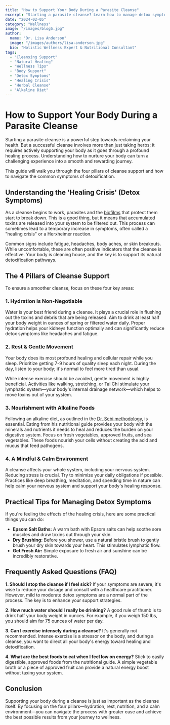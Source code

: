 ```yaml
---
title: "How to Support Your Body During a Parasite Cleanse"
excerpt: "Starting a parasite cleanse? Learn how to manage detox symptoms, what to eat, and the best practices for supporting your body's natural healing process for a smoother, more effective cleanse."
date: "2024-02-05"
category: "Wellness"
image: "/images/blog5.jpg"
author:
  name: "Dr. Lisa Anderson"
  image: "/images/authors/lisa-anderson.jpg"
  bio: "Holistic Wellness Expert & Nutritional Consultant"
tags:
  - "Cleansing Support"
  - "Natural Healing"
  - "Wellness Tips"
  - "Body Support"
  - "Detox Symptoms"
  - "Healing Crisis"
  - "Herbal Cleanse"
  - "Alkaline Diet"
---
```


# How to Support Your Body During a Parasite Cleanse

Starting a parasite cleanse is a powerful step towards reclaiming your health. But a successful cleanse involves more than just taking herbs; it requires actively supporting your body as it goes through a profound healing process. Understanding how to nurture your body can turn a challenging experience into a smooth and rewarding journey.

This guide will walk you through the four pillars of cleanse support and how to navigate the common symptoms of detoxification.

## Understanding the 'Healing Crisis' (Detox Symptoms)

As a cleanse begins to work, parasites and the [biofilms](/blog/understanding-biofilms) that protect them start to break down. This is a good thing, but it means that accumulated toxins are released into your system to be filtered out. This process can sometimes lead to a temporary increase in symptoms, often called a "healing crisis" or a Herxheimer reaction.

Common signs include fatigue, headaches, body aches, or skin breakouts. While uncomfortable, these are often positive indicators that the cleanse is effective. Your body is cleaning house, and the key is to support its natural detoxification pathways.

## The 4 Pillars of Cleanse Support

To ensure a smoother cleanse, focus on these four key areas:

### 1. Hydration is Non-Negotiable

Water is your best friend during a cleanse. It plays a crucial role in flushing out the toxins and debris that are being released. Aim to drink at least half your body weight in ounces of spring or filtered water daily. Proper hydration helps your kidneys function optimally and can significantly reduce detox symptoms like headaches and fatigue.

### 2. Rest & Gentle Movement

Your body does its most profound healing and cellular repair while you sleep. Prioritize getting 7-9 hours of quality sleep each night. During the day, listen to your body; it's normal to feel more tired than usual. 

While intense exercise should be avoided, gentle movement is highly beneficial. Activities like walking, stretching, or Tai Chi stimulate your lymphatic system—your body's internal drainage network—which helps to move toxins out of your system.

### 3. Nourishment with Alkaline Foods

Following an alkaline diet, as outlined in the [Dr. Sebi methodology](/blog/dr-sebis-approach), is essential. Eating from his nutritional guide provides your body with the minerals and nutrients it needs to heal and reduces the burden on your digestive system. Focus on fresh vegetables, approved fruits, and sea vegetables. These foods nourish your cells without creating the acid and mucus that feed pathogens.

### 4. A Mindful & Calm Environment

A cleanse affects your whole system, including your nervous system. Reducing stress is crucial. Try to minimize your daily obligations if possible. Practices like deep breathing, meditation, and spending time in nature can help calm your nervous system and support your body's healing response.

## Practical Tips for Managing Detox Symptoms

If you're feeling the effects of the healing crisis, here are some practical things you can do:

*   **Epsom Salt Baths:** A warm bath with Epsom salts can help soothe sore muscles and draw toxins out through your skin.
*   **Dry Brushing:** Before you shower, use a natural bristle brush to gently brush your dry skin towards your heart. This stimulates lymphatic flow.
*   **Get Fresh Air:** Simple exposure to fresh air and sunshine can be incredibly restorative.

## Frequently Asked Questions (FAQ)

**1. Should I stop the cleanse if I feel sick?**
If your symptoms are severe, it's wise to reduce your dosage and consult with a healthcare practitioner. However, mild to moderate detox symptoms are a normal part of the process. The key is to enhance your support strategies.

**2. How much water should I really be drinking?**
A good rule of thumb is to drink half your body weight in ounces. For example, if you weigh 150 lbs, you should aim for 75 ounces of water per day.

**3. Can I exercise intensely during a cleanse?**
It's generally not recommended. Intense exercise is a stressor on the body, and during a cleanse, you want to direct all your body's energy toward healing and detoxification.

**4. What are the best foods to eat when I feel low on energy?**
Stick to easily digestible, approved foods from the nutritional guide. A simple vegetable broth or a piece of approved fruit can provide a natural energy boost without taxing your system.

## Conclusion

Supporting your body during a cleanse is just as important as the cleanse itself. By focusing on the four pillars—hydration, rest, nutrition, and a calm environment—you can navigate the process with greater ease and achieve the best possible results from your journey to wellness.
